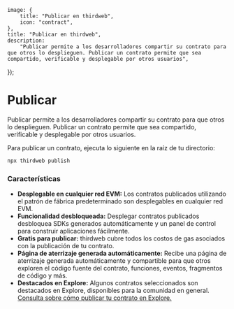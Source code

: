 
	image: {
		title: "Publicar en thirdweb",
		icon: "contract",
	},
	title: "Publicar en thirdweb",
	description:
		"Publicar permite a los desarrolladores compartir su contrato para que otros lo desplieguen. Publicar un contrato permite que sea compartido, verificable y desplegable por otros usuarios",
});

# Publicar

Publicar permite a los desarrolladores compartir su contrato para que otros lo desplieguen. Publicar un contrato permite que sea compartido, verificable y desplegable por otros usuarios.

Para publicar un contrato, ejecuta lo siguiente en la raíz de tu directorio:

```bash
npx thirdweb publish
```

### Características

- **Desplegable en cualquier red EVM:** Los contratos publicados utilizando el patrón de fábrica predeterminado son desplegables en cualquier red EVM.
- **Funcionalidad desbloqueada:** Desplegar contratos publicados desbloquea SDKs generados automáticamente y un panel de control para construir aplicaciones fácilmente.
- **Gratis para publicar:** thirdweb cubre todos los costos de gas asociados con la publicación de tu contrato.
- **Página de aterrizaje generada automáticamente:** Recibe una página de aterrizaje generada automáticamente y compartible para que otros exploren el código fuente del contrato, funciones, eventos, fragmentos de código y más.
- **Destacados en Explore:** Algunos contratos seleccionados son destacados en Explore, disponibles para la comunidad en general. [Consulta sobre cómo publicar tu contrato en Explore.](https://thirdweb.com/contact-us)